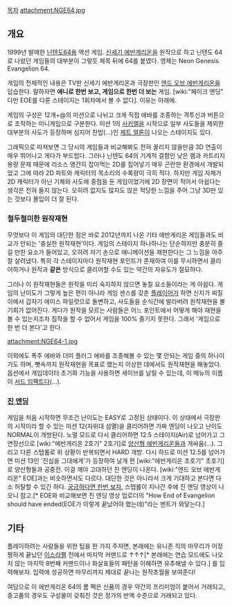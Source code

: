 [[목차]]
attachment:NGE64.jpg
== 개요 ==
1999년 발매한 [[닌텐도64]]용 액션 게임. [[신세기 에반게리온]]을 원작으로 하고 닌텐도 64로 나왔던 게임들의 대부분이 그렇듯 제목 뒤에 64를 붙였다. 영제는 Neon Genesis Evangelion 64.

게임의 전체적인 내용은 TV판 신세기 에반게리온과 극장판인 [[엔드 오브 에반게리온]]을 답습한다. 말하자면 '''애니로 한번 보고, 게임으로 한번 더 보는''' 게임. [wiki:"페이크 엔딩" 다만 EOE를 다룬 스테이지는 1회차에서 볼 수 없다]. 이유는 아래에.

게임의 구성은 12개+@의 미션으로 나뉘고 크게 직접 에바를 조종하는 격투신과 버튼으로 조작하는 미니게임으로 구분한다. 미션 1의 [[사키엘]]을 시작으로 일부 사도들을 제외한 대부분의 사도가 등장하며 심지어 찬밥(…)인 [[제트 얼론]]이 나오는 스테이지도 있다. 

그래픽으로 따져보면 그 당시의 게임들과 비교해봐도 전혀 꿀리지 않을만큼 3D 연출이 매우 뛰어나고 게다가 부드럽다. 그러나 닌텐도 64의 기계적 결함인 낮은 램과 카트리지 용량 문제 때문에 리소스 앵간히 잡아먹는 2D를 집어넣기 매우 곤란한 환경에서 개발되었고 그에 따라 2D 파트와 캐릭터의 목소리의 수록량이 극히 적다. 하지만 게임 자체가 2D 캐릭터가 아닌 기체와 사도에 중점을 둔 게임이었기에 2D 장면이 적어서 아쉽다는 생각은 전혀 들지 않는다. 오히려 없지도 많지도 않은 적당한 느낌을 주어 그냥 3D만 있는 것보다 몰입이 더 잘 된다. 

=== 철두철미한 원작재현 ===
무엇보다 이 게임의 대단한 점은 바로 2012년까지 나온 기타 에반게리온 게임들과도 비교가 안되는 '충실한 원작재현'이다. 게임의 스테이지 하나하나는 단순하지만 충분히 즐길 만한 요소가 들어있고, 오히려 자기 손으로 애니메이션을 재현한다는 그 느낌을 아주 잘 살려냈다. 특히 각 스테이지마다 원작재현 포인트가 존재하여 이를 무시하면서 클리어하거나 원작과 '''같은''' 방식으로 클리어할 수도 있는 약간의 자유도가 절묘하다.

그러나 이 원작재현들은 원작을 미리 숙지하지 않으면 놓칠 요소들이라는 게 아쉽다. 게임의 난이도가 그렇게 높은 편이 아니라 게임 센스를 갖춘 [[플레이어]]가 하면 신지가 찌질이에서 갑자기 에이스 파일럿으로 돌변하고, 사도들을 순식간에 발라버려 원작재현을 볼 기회가 없어진다. 게다가 원작을 모르는 사람들은 어느 포인트에서 어떻게 해야 재현을 볼 수 있는지조차 짐작을 할 수 없어서 게임을 100% 즐기지 못한다. 그래서 '게임으로 한 번 더 본다'고 한다. 

attachment:NGE64-1.jpg

이외에도 폭주 에바와 더미 플러그 에바를 조종해볼 수 있는 몇 안되는 게임 중의 하나이기도 하며, 뼛속까지 원작재현을 목표로 했는지 이상한 데에서도 원작재현을 해놓았다. 옵션에서 게임데이터 초기화 기능을 사용하면 세이브를 날릴 수 있는데, 이 메뉴의 이름이 [[서드 임팩트]]다(…).

=== [[진 엔딩]] ===
게임을 처음 시작하면 무조건 난이도는 EASY로 고정된 상태이다. 이 상태에서 극장판의 시작이라 할 수 있는 미션 12(자위대 섬멸)을 클리어하면 가짜 엔딩이 나오고 난이도 NORMAL이 개방된다. 노멀 모드로 다시 클리어하면 12.5 스테이지(Air)로 넘어가고 그 연장선으로 [wiki:"에반게리온 2호기" 2호기]로 [[양산형 에반게리온]]들과 개싸움(…). 그리고 다른 스탭롤로 위 상황이 반복되면서 HARD 개방. 다시 하드로 미션 12.5를 넘어가면 미션 13인 '진심을 그대에게'가 등장하여 날개 편 [wiki:"에반게리온 초호기" 초호기]로 양산형들과 공중전. 이걸 깨야 고대하던 진 엔딩이 나온다. [wiki:"엔드 오브 에반게리온" EOE]과는 비슷하면서도 다르다. 대단한 것은 아니라서 크게 기대하고 본다면 다소 허탈할 수 있긴 하다. [http://youtu.be/JTfOnSbHlfY 궁금하다면 한번 보자.] 스탭롤이 지나간 후에 진 엔딩 영상이 나오니 참고.[* EOE와 비교해보면 진 엔딩 영상 업로더의 "How End of Evangelion should have ended(EOE가 이렇게 끝났어야 했는데)"라는 멘트가 와닿는다.]

== 기타 ==
플레이하려는 사람들을 위한 팁을 한 가지 주자면, 본래에는 유니존 킥의 마무리가 어정쩡하게 끝났던 [[이스라펠]] 전에서 마지막 커맨드로 ↑↑↑[* 본래에는 연습 모드에도 나오지 않는 마지막 8번째 커맨드이나 화살표들의 패턴을 이해하면 유추해낼 수 있다.] 를 입력해보자. 입력에 성공하면 마무리까지 제대로 끝나는 원작초월을 보여준다!

여담으로 이 에반게리온 64의 롬 팩은 신품의 경우 약간의 프리미엄이 붙어서 거래되고, 중고품의 경우도 구성물이 갖춰진 것은 정가의 반액 수준으로 거래되고 있다.
